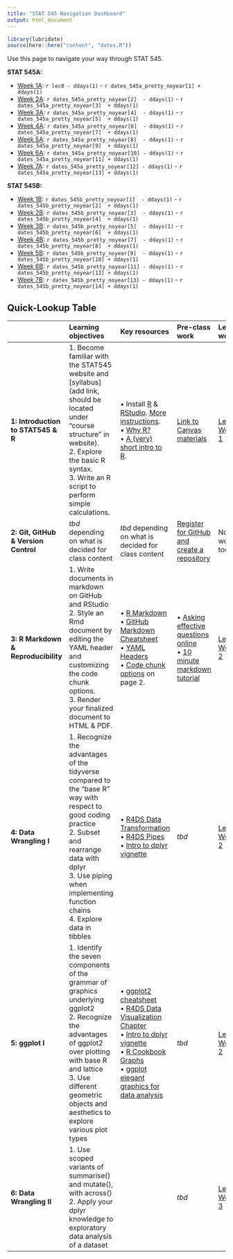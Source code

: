 ```yaml
---
title: "STAT 545 Navigation Dashboard"
output: html_document
---
```


```r
library(lubridate)
source(here::here("content", "dates.R"))
```

Use this page to navigate your way through STAT 545. 


**STAT 545A:**

- [Week 1A](/week1a): `r lec0 - ddays(1)` - `r dates_545a_pretty_noyear[1] + ddays(1)`
- [Week 2A](): `r dates_545a_pretty_noyear[2]  - ddays(1)` - `r dates_545a_pretty_noyear[3]  + ddays(1)`
- [Week 3A](): `r dates_545a_pretty_noyear[4]  - ddays(1)` - `r dates_545a_pretty_noyear[5]  + ddays(1)`
- [Week 4A](): `r dates_545a_pretty_noyear[6]  - ddays(1)` - `r dates_545a_pretty_noyear[7]  + ddays(1)`
- [Week 5A](): `r dates_545a_pretty_noyear[8]  - ddays(1)` - `r dates_545a_pretty_noyear[9]  + ddays(1)`
- [Week 6A](): `r dates_545a_pretty_noyear[10] - ddays(1)` - `r dates_545a_pretty_noyear[11] + ddays(1)`
- [Week 7A](): `r dates_545a_pretty_noyear[12] - ddays(1)` - `r dates_545a_pretty_noyear[13] + ddays(1)`


**STAT 545B:**

- [Week 1B](): `r dates_545b_pretty_noyear[1]  - ddays(1)` - `r dates_545b_pretty_noyear[2]  + ddays(1)`
- [Week 2B](): `r dates_545b_pretty_noyear[3]  - ddays(1)` - `r dates_545b_pretty_noyear[4]  + ddays(1)`
- [Week 3B](): `r dates_545b_pretty_noyear[5]  - ddays(1)` - `r dates_545b_pretty_noyear[6]  + ddays(1)`
- [Week 4B](): `r dates_545b_pretty_noyear[7]  - ddays(1)` - `r dates_545b_pretty_noyear[8]  + ddays(1)`
- [Week 5B](): `r dates_545b_pretty_noyear[9]  - ddays(1)` - `r dates_545b_pretty_noyear[10] + ddays(1)`
- [Week 6B](): `r dates_545b_pretty_noyear[11] - ddays(1)` - `r dates_545b_pretty_noyear[12] + ddays(1)`
- [Week 7B](): `r dates_545b_pretty_noyear[13] - ddays(1)` - `r dates_545b_pretty_noyear[14] + ddays(1)`


## Quick-Lookup Table


|                                        | Learning objectives                                              | Key resources                          | Pre-class work           | Lecture worksheet                 | 
|:-------------------------------------- |:---------------------------                                      |:--------------------------------       |:-------------------------|:----------------------------------|
| **1: Introduction to STAT545 & R**     | 1. Become familiar with the STAT545 website and [syllabus](add link, should be located under "course structure" in website). <br /> 2. Explore the basic R syntax. <br /> 3. Write an R script to perform simple calculations. | • Install [R](https://cloud.r-project.org) & [RStudio](https://www.rstudio.com/products/rstudio/download/preview/). [More instructions](https://stat545.com/install.html). <br /> • [Why R?](https://cfss.uchicago.edu/setup/what-is-r/) <br /> • [A (very) short intro to R](https://github.com/ClaudiaBrauer/A-very-short-introduction-to-R/blob/master/documents/A%20(very)%20short%20introduction%20to%20R.pdf). |  [Link to Canvas materials](link here) | [Lecture Worksheet 1](link here)
| **2: Git, GitHub & Version Control**   | *tbd* depending on what is decided for class content  | *tbd* depending on what is decided for class content |[Register for GitHub and create a repository](link here) | No worksheet today |
| **3: R Markdown & Reproducibility**    | 1. Write documents in markdown on GitHub and RStudio <br /> 2. Style an Rmd document by editing the YAML header and customizing the code chunk options. <br /> 3. Render your finalized document to HTML & PDF. | • [R Markdown](https://rstudio.com/wp-content/uploads/2016/03/rmarkdown-cheatsheet-2.0.pdf) <br /> • [GitHub Markdown Cheatsheet](https://rstudio.com/wp-content/uploads/2016/03/rmarkdown-cheatsheet-2.0.pdf) <br /> • [YAML Headers](https://bookdown.org/yihui/rmarkdown/html-document.html) <br /> • [Code chunk options](https://rstudio.com/wp-content/uploads/2015/03/rmarkdown-reference.pdf?_ga=2.177968037.1059384083.1597196687-1784159993.1567907747) on page 2. |• [Asking effective questions online](https://stat545guidebook.netlify.app/introduction-to-stat-545-and-github.html#topic-3-asking-effective-questions-online-10-min) <br /> • [10 minute markdown tutorial](https://commonmark.org/help/tutorial/) | [Lecture Worksheet 2](link here) |
| **4: Data Wrangling I**                | 1. Recognize the advantages of the tidyverse compared to the "base R" way with respect to good coding practice <br /> 2. Subset and rearrange data with dplyr <br /> 3. Use piping when implementing function chains <br /> 4. Explore data in tibbles| • [R4DS Data Transformation](https://r4ds.had.co.nz/transform.html) <br /> • [R4DS Pipes](https://r4ds.had.co.nz/pipes.html) <br /> • [Intro to dplyr vignette](https://cran.r-project.org/web/packages/dplyr/vignettes/dplyr.html) | *tbd* | [Lecture Worksheet 2](link here) |
| **5: ggplot I**                        | 1. Identify the seven components of the grammar of graphics underlying ggplot2 <br /> 2. Recognize the advantages of ggplot2 over plotting with base R and lattice <br /> 3. Use different geometric objects and aesthetics to explore various plot types | • [ggplot2 cheatsheet](https://github.com/rstudio/cheatsheets/blob/master/data-visualization-2.1.pdf) <br /> • [R4DS Data Visualization Chapter](https://r4ds.had.co.nz/data-visualisation.html) <br /> • [Intro to dplyr vignette](https://cran.r-project.org/web/packages/dplyr/vignettes/dplyr.html) <br /> • [R Cookbook Graphs](http://www.cookbook-r.com/Graphs/) <br /> • [ggplot elegant graphics for data analysis](http://webcat2.library.ubc.ca/vwebv/holdingsInfo?bibId=8489511) | *tbd* | [Lecture Worksheet 2](link here) |
| **6: Data Wrangling II**               | 1. Use scoped variants of summarise() and mutate(), with across() <br /> 2. Apply your dplyr knowledge to exploratory data analysis of a dataset | | *tbd* | [Lecture Worksheet 3](link here) |
